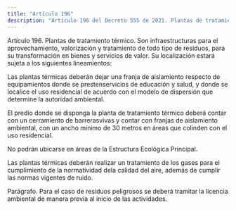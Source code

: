 ```yaml
---
title: "Artículo 196"
description: "Artículo 196 del Decreto 555 de 2021. Plantas de tratamiento térmico."
---
```


Artículo 196. Plantas de tratamiento térmico. Son infraestructuras para el aprovechamiento, valorización y tratamiento de todo tipo de residuos, para su transformación en bienes y servicios de valor. Su localización estará sujeta a los siguientes lineamientos:
 
Las plantas térmicas deberán dejar una franja de aislamiento respecto de equipamientos donde se prestenservicios de educación y salud, y donde se localice el uso residencial de acuerdo con el modelo de dispersión que determine la autoridad ambiental.
 
El predio donde se disponga la planta de tratamiento térmico deberá contar con un cerramiento de barrerasvivas y contar con franjas de aislamiento ambiental, con un ancho mínimo de 30 metros en áreas que colinden con el uso residencial.
 
No podrán ubicarse en áreas de la Estructura Ecológica Principal.
 
Las plantas térmicas deberán realizar un tratamiento de los gases para el cumplimiento de la normatividad dela calidad del aire, además de cumplir las normas vigentes de ruido.
 
Parágrafo. Para el caso de residuos peligrosos se deberá tramitar la licencia ambiental de manera previa al inicio de las actividades.